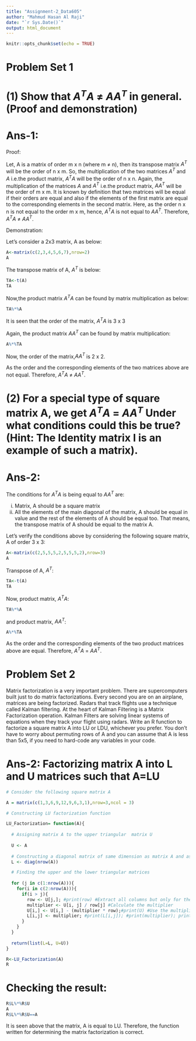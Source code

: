 ---
title: "Assignment-2_Data605"
author: "Mahmud Hasan Al Raji"
date: "`r Sys.Date()`"
output: html_document
---

```{r setup, include=FALSE}
knitr::opts_chunk$set(echo = TRUE)
```

# Problem Set 1

# (1) Show that $A^TA$ $\neq$ $AA^T$ in general. (Proof and demonstration)

# Ans-1:

Proof:

Let, A is a matrix of order m x n (where m $\neq$ n), then its transpose matrix $A^T$ will be the order of n x m. So, the multiplication of the two matrices $A^T$ and $A$ i.e.the product matrix, $A^TA$ will be the order of n x n. Again, the multiplication of the matrices $A$ and $A^T$ i.e.the product matrix, $AA^T$  will be the order of m x m. It is known by definition that two matrices will be equal if their orders are equal and also if the elements of the first matrix are equal to the corresponding elements in the second matrix. 
Here, as the order n x n is not equal to the order m x m, hence, $A^TA$ is not equal to $AA^T$. 
Therefore,  $A^TA$ $\neq$ $AA^T$. 

Demonstration:

Let's consider a 2x3 matrix, A as below:

```{r }
A<-matrix(c(2,3,4,5,6,7),nrow=2)
A
```

The transpose matrix of A, $A^T$ is below:

```{r }
TA<-t(A)
TA
```
Now,the product matrix $A^TA$ can be found by matrix multiplication as below:

```{r }
TA%*%A
```
It is seen that the order of the matrix, $A^TA$ is 3 x 3

Again, the product matrix $AA^T$ can be found by matrix multiplication:

```{r }
A%*%TA
```
Now, the order of the matrix,$AA^T$ is 2 x 2. 

As the order and the corresponding elements of the two matrices above are not equal. 
Therefore, $A^TA$ $\neq$ $AA^T$. 


# (2) For a special type of square matrix A, we get $A^TA$ = $AA^T$ Under what conditions could this be true? (Hint: The Identity matrix I is an example of such a matrix).

# Ans-2:

The conditions for $A^TA$ is being equal to $AA^T$ are:

(i) Matrix, A should be a square matrix
(ii) All the elements of the main diagonal of the matrix, A should be equal in value and the rest of the elements of A should be equal too. That means, the transpose matrix of A should be equal to the matrix A.

Let's verify the conditions above by considering the following square matrix, A of order 3 x 3:

```{r }
A<-matrix(c(2,5,5,5,2,5,5,5,2),nrow=3)
A
```
Transpose of A, $A^T$:

```{r }
TA<-t(A)
TA
```
Now, product matrix, $A^TA$:

```{r }
TA%*%A
```
and product matrix, $AA^T$:

```{r }
A%*%TA
```

As the order and the corresponding elements of the two product matrices above are equal. 
Therefore, $A^TA$ = $AA^T$. 

# Problem Set 2

Matrix factorization is a very important problem. There are supercomputers built just
to do matrix factorizations. Every second you are on an airplane, matrices are being
factorized. Radars that track flights use a technique called Kalman filtering. At the heart
of Kalman Filtering is a Matrix Factorization operation. Kalman Filters are solving linear
systems of equations when they track your flight using radars.
Write an R function to factorize a square matrix A into LU or LDU, whichever you
prefer. You don’t have to worry about permuting rows of A and you can assume that A is less
than 5x5, if you need to hard-code any variables in your code. 

# Ans-2: Factorizing matrix A into L and U matrices such that A=LU

```{r}

# Consider the following square matrix A 

A = matrix(c(1,3,6,9,12,9,6,3,1),nrow=3,ncol = 3)

# Constructing LU factorization function

LU_Factorization= function(A){
  
  # Assigning matrix A to the upper triangular  matrix U 
  
  U <- A        
  
  # Constructing a diagonal matrix of same dimension as matrix A and assigning it as lower triangular matrix L  
  L <- diag(nrow(A)) 

  # Finding the upper and the lower triangular matrices
  
  for (j in c(1:nrow(A))){
    for(i in c(2:nrow(A))){
      if(i > j){
        row <- U[j,]; #print(row) #Extract all columns but only for the jth row
        multiplier <- U[i, j] / row[j] #Calculate the multiplier
        U[i,] <- U[i,] - (multiplier * row);#print(U) #Use the multiplier to swap out entries in U matrix
        L[i,j] <- multiplier; #print(L[i,j]); #print(multiplier); print(L) #Use the multiplier calculated to swap entries in L matrix
      }
    }
  }
  
  return(list(L=L, U=U))
}

R<-LU_Factorization(A)
R
```

# Checking the result:

```{r }
R$L%*%R$U
A
R$L%*%R$U==A
```
It is seen above that the matrix, A is equal to LU. Therefore, the function written for determining the matrix factorization is correct.













